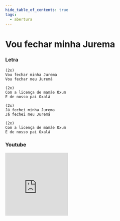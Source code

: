 ```yaml
---
hide_table_of_contents: true
tags:
  - abertura
---
```


# Vou fechar minha Jurema

### Letra

```text
(2x)
Vou fechar minha Jurema
Vou fechar meu Juremá

(2x)
Com a licença de mamãe Oxum
E de nosso pai Oxalá

(2x)
Já fechei minha Jurema
Já fechei meu Juremá

(2x)
Com a licença de mamãe Oxum
E de nosso pai Oxalá
```

### Youtube

<iframe
  width="200"
  height="200"
  src="https://www.youtube.com/embed/so22IVO_uGs"
  title="YouTube video player"
  frameborder="0"
  allow="accelerometer; autoplay; clipboard-write; encrypted-media; gyroscope; picture-in-picture; web-share"
  referrerpolicy="strict-origin-when-cross-origin"
  allowfullscreen
></iframe>
